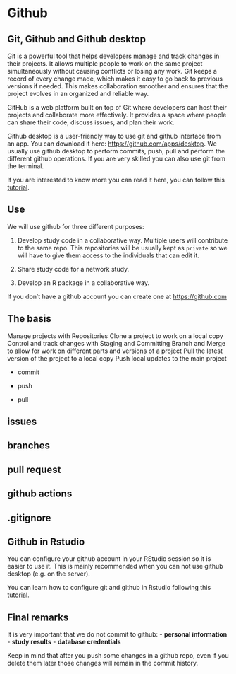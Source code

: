 # Github

## Git, Github and Github desktop

Git is a powerful tool that helps developers manage and track changes in their projects. It allows multiple people to work on the same project simultaneously without causing conflicts or losing any work. Git keeps a record of every change made, which makes it easy to go back to previous versions if needed. This makes collaboration smoother and ensures that the project evolves in an organized and reliable way.

GitHub is a web platform built on top of Git where developers can host their projects and collaborate more effectively. It provides a space where people can share their code, discuss issues, and plan their work.

Github desktop is a user-friendly way to use git and github interface from an app. You can download it here: <https://github.com/apps/desktop>. We usually use github desktop to perform commits, push, pull and perform the different github operations. If you are very skilled you can also use git from the terminal.

If you are interested to know more you can read it here, you can follow this [tutorial](https://www.w3schools.com/git/default.asp?remote=github).

## Use

We will use github for three different purposes:

1. Develop study code in a collaborative way. Multiple users will contribute to the same repo. This repositories will be usually kept as `private` so we will have to give them access to the individuals that can edit it.

2. Share study code for a network study.

3. Develop an R package in a collaborative way.

If you don't have a github account you can create one at <https://github.com>

## The basis

Manage projects with Repositories
Clone a project to work on a local copy
Control and track changes with Staging and Committing
Branch and Merge to allow for work on different parts and versions of a project
Pull the latest version of the project to a local copy
Push local updates to the main project

- commit

- push

- pull

## issues

## branches

## pull request

## github actions

## .gitignore

## Github in Rstudio

You can configure your github account in your RStudio session so it is easier to use it. This is mainly recommended when you can not use github desktop (e.g. on the server).

You can learn how to configure git and github in Rstudio following this [tutorial](https://sites.northwestern.edu/researchcomputing/resources/using-git-and-github-with-r-rstudio/).

## Final remarks

::: {.callout-important}
It is very important that we do not commit to github:
- **personal information**
- **study results**
- **database credentials**

Keep in mind that after you push some changes in a github repo, even if you delete them later those changes will remain in the commit history.
:::
